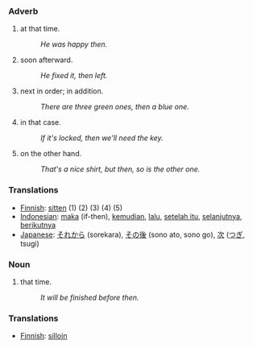 ===Adverb===
#at that time.
#:''He was happy then.''
#soon afterward.
#:''He fixed it, then left.''
#next in order; in addition.
#:''There are three green ones, then a blue one.''
#in that case.
#:''If it's locked, then we'll need the key.''
#on the other hand.
#:''That's a nice shirt, but then, so is the other one.''

=== Translations ===
*[[Finnish]]: [[sitten]] (1) (2) (3) (4) (5)
*[[Indonesian]]: [[maka]] (if-then), [[kemudian]], [[lalu]], [[setelah itu]], [[selanjutnya]], [[berikutnya]]
*[[Japanese]]: [[それから]] (sorekara), [[その後]] (sono ato, sono go), [[次]] ([[つぎ]], tsugi)

===Noun===
#that time.
#:''It will be finished before then.''

=== Translations ===
*[[Finnish]]: [[silloin]]